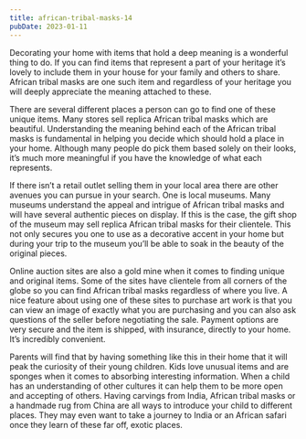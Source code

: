 ```yaml
---
title: african-tribal-masks-14
pubDate: 2023-01-11
---
```


Decorating your home with items that hold a deep meaning is a wonderful thing to do. If you can find items that represent a part of your heritage it’s lovely to include them in your house for your family and others to share. African tribal masks are one such item and regardless of your heritage you will deeply appreciate the meaning attached to these.

There are several different places a person can go to find one of these unique items. Many stores sell replica African tribal masks which are beautiful. Understanding the meaning behind each of the African tribal masks is fundamental in helping you decide which should hold a place in your home. Although many people do pick them based solely on their looks, it’s much more meaningful if you have the knowledge of what each represents.

If there isn’t a retail outlet selling them in your local area there are other avenues you can pursue in your search. One is local museums. Many museums understand the appeal and intrigue of African tribal masks and will have several authentic pieces on display. If this is the case, the gift shop of the museum may sell replica African tribal masks for their clientele. This not only secures you one to use as a decorative accent in your home but during your trip to the museum you’ll be able to soak in the beauty of the original pieces.

Online auction sites are also a gold mine when it comes to finding unique and original items. Some of the sites have clientele from all corners of the globe so you can find African tribal masks regardless of where you live. A nice feature about using one of these sites to purchase art work is that you can view an image of exactly what you are purchasing and you can also ask questions of the seller before negotiating the sale. Payment options are very secure and the item is shipped, with insurance, directly to your home. It’s incredibly convenient.

Parents will find that by having something like this in their home that it will peak the curiosity of their young children. Kids love unusual items and are sponges when it comes to absorbing interesting information. When a child has an understanding of other cultures it can help them to be more open and accepting of others. Having carvings from India, African tribal masks or a handmade rug from China are all ways to introduce your child to different places. They may even want to take a journey to India or an African safari once they learn of these far off, exotic places.